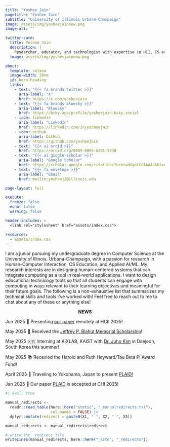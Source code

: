 ```yaml
---
title: "Yoshee Jain"
pagetitle: "Yoshee Jain"
subtitle: "University of Illinois Urbana-Champaign"
image: assets/img/yosheejainnew.png
image-alt: ""

twitter-card:
  title: Yoshee Jain
  description: |
    Researcher, educator, and technologist with expertise in HCI, CS education, and applied AI/ML.
  image: assets/img/yosheejainnew.png

about:
  template: solana
  image-width: 28em
  id: hero-heading
  links:
    - text: "{{< fa brands twitter >}}"
      aria-label: "X"
      href: https://x.com/yosheejain
    - text: "{{< fa brands bluesky >}}"
      aria-label: "Bluesky"
      href: https://bsky.app/profile/yosheejain.bsky.social
    - icon: linkedin
      aria-label: "LinkedIn"
      href: https://linkedin.com/in/yosheejain
    - icon: github
      aria-label: GitHub
      href: https://github.com/yosheejain
    - text: "{{< ai orcid >}}"
      href: https://orcid.org/0009-0005-6291-5438
    - text: "{{< ai google-scholar >}}"
      aria-label: "Google Scholar"
      href: https://scholar.google.com/citations?user=HSgotCcAAAAJ&hl=en
    - text: "{{< fa envelope >}}"
      aria-label: "Email"
      href: mailto:yosheej2@illinois.edu

page-layout: full

execute: 
  freeze: false
  echo: false
  warning: false

header-includes: >
  <link rel="stylesheet" href="assets/index.css">

resources:
  - assets/index.css
---
```


::: {#hero-heading}

I am a junior pursuing my undergraduate degree in Computer Science at the University of Illinois, Urbana-Champaign, with a passion for research in Human-Computer Interaction, CS Education, and Applied AI/ML. My research interests are in designing human-centered systems that can integrate computing as a tool in real-world applications. I want to design educational technology tools so that all students can engage with computing in ways relevant to their learning objectives and meaningful for their future goals. The following is a non-exhaustive list that summarizes my technical skills and tools I've worked with! Feel free to reach out to me to chat about any of these or anything else!

:::

<div style="text-align: center;"><strong>NEWS</strong></div>

::: {.news-wrapper}
::: {.news-container}
<div class="news-item">
  <span class="news-date">Jun 2025</span>
  🚀 Presenting <a href="https://link.springer.com/chapter/10.1007/978-3-031-92967-0_14">our paper</a> remotely at HCII 2025!
</div>
<div class="news-item">
  <span class="news-date">May 2025</span>
  🎉 Received the <a href="https://siebelschool.illinois.edu/about/awards/undergraduate-scholarships-awards/jeffrey-p-blahut-memorial-scholarship">Jeffrey P. Blahut Memorial Scholarship</a>!
</div>
<div class="news-item">
  <span class="news-date">May 2025</span>
  🇰🇷 Interning at KIXLAB, KAIST with <a href="https://juhokim.com/">Dr. Juho Kim</a> in Daejeon, South Korea this summer!
</div>
<div class="news-item">
  <span class="news-date">May 2025</span>
  📚 Recevied the Harold and Ruth Hayward/Tau Beta Pi Award Fund!
</div>
<div class="news-item">
  <span class="news-date">April 2025</span>
  🌸 Traveling to Yokohama, Japan to present <a href="https://dl.acm.org/doi/full/10.1145/3706598.3713832">PLAID!</a>
</div>
<div class="news-item">
  <span class="news-date">Jan 2025</span>
  💐 Our paper <a href="https://dl.acm.org/doi/full/10.1145/3706598.3713832">PLAID</a> is accepted at CHI 2025!</a>
</div>

:::
:::

</div>

```r
#| eval: true

manual_redirects <-
  readr::read_table(here::here("static", "_manualredirects.txt"),
                    col_names = FALSE) |> 
  dplyr::mutate(redirect = paste0(X1, " ", X2, " ", X3))

manual_redirects <- manual_redirects$redirect

# write the _redirect file
writeLines(manual_redirects, here::here("_site", "_redirects"))
```